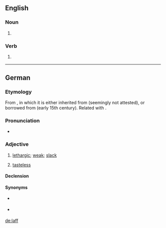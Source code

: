 ==English==

===Noun===
{{en-noun}}
# {{context|chiefly|humorous|or|for children|lang=en}} {{alternative spelling of|laugh|lang=en}}

===Verb===
{{en-verb}}
# {{context|chiefly|humorous|or|for children|lang=en}} {{alternative spelling of|laugh|lang=en}}

----

==German==

===Etymology===
From {{etyl|nds-de|de}}, in which it is either inherited from {{etyl|gml|de}} (seemingly not attested), or borrowed from {{etyl|dum|de}} {{m|dum|laf}} (early 15th century). Related with {{m|de|labberig||slack; not crisp}}.

===Pronunciation===
* {{IPA|/laf/|lang=de}}

===Adjective===
{{de-adjective|laffer|laffsten}}

# {{lb|de|regional|chiefly|northern and central Germany}} [[lethargic]]; [[weak]]; [[slack]]
# {{lb|de|regional|chiefly|northern and central Germany}} [[tasteless]]

====Declension====
{{de-decl-adj|laff|laffer|laffst}}

====Synonyms====
* {{sense|lethargic}} {{l|de|schlapp}}
* {{sense|tasteless}} {{l|de|fad}}

[[de:laff]]